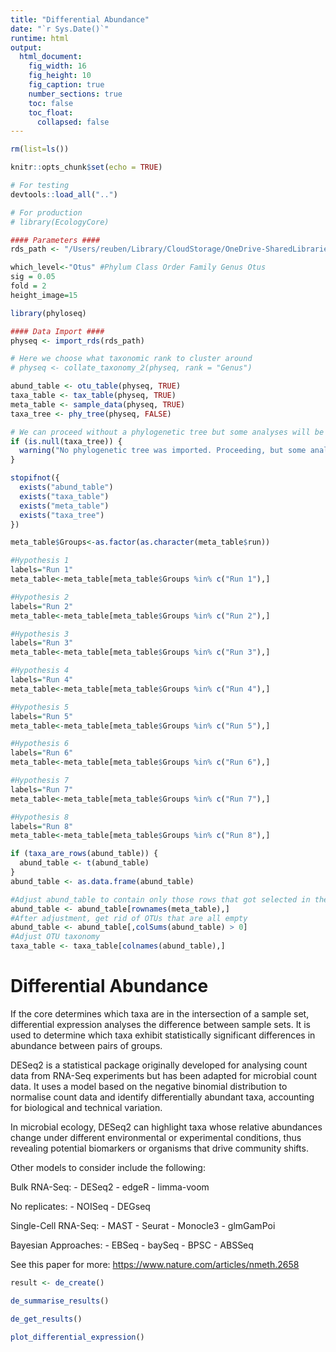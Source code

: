 ```yaml
---
title: "Differential Abundance"
date: "`r Sys.Date()`"
runtime: html
output: 
  html_document:
    fig_width: 16
    fig_height: 10
    fig_caption: true
    number_sections: true
    toc: false
    toc_float:
      collapsed: false
---
```


```r
rm(list=ls())

knitr::opts_chunk$set(echo = TRUE)

# For testing
devtools::load_all("..")

# For production
# library(EcologyCore)
```

```r
#### Parameters ####
rds_path <- "/Users/reuben/Library/CloudStorage/OneDrive-SharedLibraries-CranfieldUniversity/Sophie Bretagne - Shared/data/experiment_genus.rds"

which_level<-"Otus" #Phylum Class Order Family Genus Otus
sig = 0.05
fold = 2
height_image=15
```

```r
library(phyloseq)

#### Data Import ####
physeq <- import_rds(rds_path)

# Here we choose what taxonomic rank to cluster around
# physeq <- collate_taxonomy_2(physeq, rank = "Genus")

abund_table <- otu_table(physeq, TRUE)
taxa_table <- tax_table(physeq, TRUE)
meta_table <- sample_data(physeq, TRUE)
taxa_tree <- phy_tree(physeq, FALSE)

# We can proceed without a phylogenetic tree but some analyses will be unavailable
if (is.null(taxa_tree)) {
  warning("No phylogenetic tree was imported. Proceeding, but some analyses may be unavailable.")
}
```

```r
stopifnot({
  exists("abund_table")
  exists("taxa_table")
  exists("meta_table")
  exists("taxa_tree")
})
```

```r
meta_table$Groups<-as.factor(as.character(meta_table$run))

#Hypothesis 1
labels="Run 1"
meta_table<-meta_table[meta_table$Groups %in% c("Run 1"),]

#Hypothesis 2
labels="Run 2"
meta_table<-meta_table[meta_table$Groups %in% c("Run 2"),]

#Hypothesis 3
labels="Run 3"
meta_table<-meta_table[meta_table$Groups %in% c("Run 3"),]

#Hypothesis 4
labels="Run 4"
meta_table<-meta_table[meta_table$Groups %in% c("Run 4"),]

#Hypothesis 5
labels="Run 5"
meta_table<-meta_table[meta_table$Groups %in% c("Run 5"),]

#Hypothesis 6
labels="Run 6"
meta_table<-meta_table[meta_table$Groups %in% c("Run 6"),]

#Hypothesis 7
labels="Run 7"
meta_table<-meta_table[meta_table$Groups %in% c("Run 7"),]

#Hypothesis 8
labels="Run 8"
meta_table<-meta_table[meta_table$Groups %in% c("Run 8"),]
```

```r
if (taxa_are_rows(abund_table)) {
  abund_table <- t(abund_table)
}
abund_table <- as.data.frame(abund_table)

#Adjust abund_table to contain only those rows that got selected in the Hypothesis space
abund_table <- abund_table[rownames(meta_table),]
#After adjustment, get rid of OTUs that are all empty
abund_table <- abund_table[,colSums(abund_table) > 0]
#Adjust OTU taxonomy
taxa_table <- taxa_table[colnames(abund_table),]
```

# Differential Abundance

If the core determines which taxa are in the intersection of a sample set, differential expression analyses the difference between sample sets. It is used to determine which taxa exhibit statistically significant differences in abundance between pairs of groups.

DESeq2 is a statistical package originally developed for analysing count data from RNA-Seq experiments but has been adapted for microbial count data. It uses a model based on the negative binomial distribution to normalise count data and identify differentially abundant taxa, accounting for biological and technical variation.

In microbial ecology, DESeq2 can highlight taxa whose relative abundances change under different environmental or experimental conditions, thus revealing potential biomarkers or organisms that drive community shifts.

Other models to consider include the following: 

Bulk RNA-Seq:
- DESeq2
- edgeR
- limma-voom

No replicates:
- NOISeq
- DEGseq

Single-Cell RNA-Seq:
- MAST
- Seurat
- Monocle3
- glmGamPoi

Bayesian Approaches:
- EBSeq
- baySeq
- BPSC
- ABSSeq

See this paper for more: <https://www.nature.com/articles/nmeth.2658>

```r
result <- de_create()
```

```r
de_summarise_results()

de_get_results()

plot_differential_expression()
```
